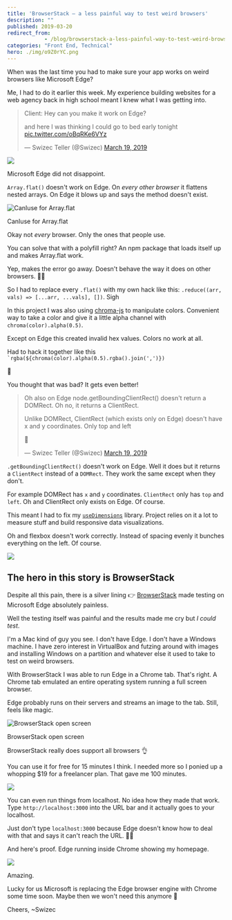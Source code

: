 ```yaml
---
title: 'BrowserStack – a less painful way to test weird browsers'
description: ""
published: 2019-03-20
redirect_from: 
            - /blog/browserstack-a-less-painful-way-to-test-weird-browsers/swizec/8992
categories: "Front End, Technical"
hero: ./img/o9Z0rYC.png
---
```

When was the last time you had to make sure your app works on weird browsers like Microsoft Edge?





Me, I had to do it earlier this week. My experience building websites for a web agency back in high school meant I knew what I was getting into.



> Client: Hey can you make it work on Edge?  
>   
> and here I was thinking I could go to bed early tonight [pic.twitter.com/oBqRKe6VYz](https://t.co/oBqRKe6VYz)
>
> — Swizec Teller (@Swizec) [March 19, 2019](https://twitter.com/Swizec/status/1107895195163451393?ref_src=twsrc%5Etfw)



![](./img/media-116a8zosxwA0SI-giphy.gif)



Microsoft Edge did not disappoint.



`Array.flat()` doesn't work on Edge. On _every other browser_ it flattens nested arrays. On Edge it blows up and says the method doesn't exist.



![CanIuse for Array.flat](./img/o9Z0rYC.png)



CanIuse for Array.flat





Okay not _every_ browser. Only the ones that people use.



You can solve that with a polyfill right? An npm package that loads itself up and makes Array.flat work.



Yep, makes the error go away. Doesn't behave the way it does on other browsers. 🤦‍♂️



So I had to replace every `.flat()` with my own hack like this: `.reduce((arr, vals) => [...arr, ...vals], [])`. Sigh



In this project I was also using [chroma-js](https://gka.github.io/chroma.js/) to manipulate colors. Convenient way to take a color and give it a little alpha channel with `chroma(color).alpha(0.5)`.



Except on Edge this created invalid hex values. Colors no work at all.



Had to hack it together like this `` `rgba(${chroma(color).alpha(0.5).rgba().join(',')}) ``



🤨



You thought that was bad? It gets even better!



> Oh also on Edge node.getBoundingClientRect() doesn't return a DOMRect. Oh no, it returns a ClientRect.  
>   
> Unlike DOMRect, ClientRect (which exists only on Edge) doesn't have x and y coordinates. Only top and left  
>   
> 🤨
>
> — Swizec Teller (@Swizec) [March 19, 2019](https://twitter.com/Swizec/status/1107905401276624900?ref_src=twsrc%5Etfw)



`.getBoundingClientRect()` doesn't work on Edge. Well it does but it returns a `ClientRect` instead of a `DOMRect`. They work the same except when they don't.



For example DOMRect has `x` and `y` coordinates. `ClientRect` only has `top` and `left`. Oh and ClientRect only exists on Edge. Of course.



This meant I had to fix my [`useDimensions`](https://github.com/Swizec/useDimensions) library. Project relies on it a lot to measure stuff and build responsive data visualizations.



Oh and flexbox doesn't work correctly. Instead of spacing evenly it bunches everything on the left. Of course.



![](./img/media-26ufcVAp3AiJJsrIs-giphy.gif)



## The hero in this story is BrowserStack



Despite all this pain, there is a silver lining 👉 [BrowserStack](https://www.browserstack.com/) made testing on Microsoft Edge absolutely painless.



Well the testing itself was painful and the results made me cry but _I could test_.



I'm a Mac kind of guy you see. I don't have Edge. I don't have a Windows machine. I have zero interest in VirtualBox and futzing around with images and installing Windows on a partition and whatever else it used to take to test on weird browsers.



With BrowserStack I was able to run Edge in a Chrome tab. That's right. A Chrome tab emulated an entire operating system running a full screen browser.



Edge probably runs on their servers and streams an image to the tab. Still, feels like magic.



![BrowserStack open screen](./img/lGhiEHR.png)



BrowserStack open screen





BrowserStack really does support all browsers 👌



You can use it for free for 15 minutes I think. I needed more so I ponied up a whopping $19 for a freelancer plan. That gave me 100 minutes.



![](./img/GqIcx7k.png)



You can even run things from localhost. No idea how they made that work. Type `http://localhost:3000` into the URL bar and it actually goes to your localhost.



Just don't type `localhost:3000` because Edge doesn't know how to deal with that and says it can't reach the URL. 🤦‍♂️



And here's proof. Edge running inside Chrome showing my homepage.



![](./img/9yvIsIG.png)



Amazing.



Lucky for us Microsoft is replacing the Edge browser engine with Chrome some time soon. Maybe then we won't need this anymore 🤞



Cheers, ~Swizec